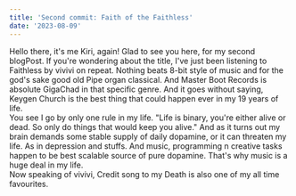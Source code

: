 ```yaml
---
title: 'Second commit: Faith of the Faithless'
date: '2023-08-09'
---
```


Hello there, it's me Kiri, again! Glad to see you here, for my second blogPost. If you're wondering about the title, I've just been listening to Faithless by vivivi on repeat. Nothing beats 8-bit style of music and for the god's sake good old Pipe organ classical. And Master Boot Records is absolute GigaChad in that specific genre. And it goes without saying, Keygen Church is the best thing that could happen ever in my 19 years of life.  
 You see I go by only one rule in my life. "Life is binary, you're either alive or dead. So only do things that would keep you alive." And as it turns out my brain demands some stable supply of daily dopamine, or it can threaten my life. As in depression and stuffs. And music, programming n creative tasks happen to be best scalable source of pure dopamine. That's why music is a huge deal in my life.  
 Now speaking of vivivi, Credit song to my Death
 is also one of my all time favourites.  
 